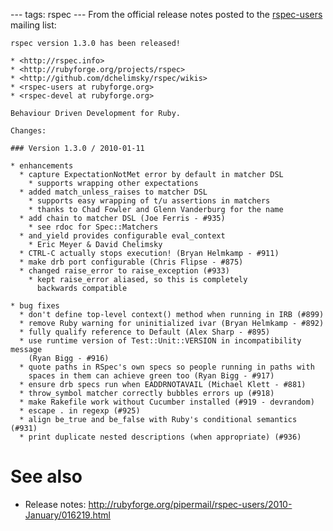 ---
tags: rspec
---
From the official release notes posted to the [[rspec-users]] mailing list:

<pre>rspec version 1.3.0 has been released!

* <http://rspec.info>
* <http://rubyforge.org/projects/rspec>
* <http://github.com/dchelimsky/rspec/wikis>
* <rspec-users at rubyforge.org>
* <rspec-devel at rubyforge.org>

Behaviour Driven Development for Ruby.

Changes:

### Version 1.3.0 / 2010-01-11

* enhancements
  * capture ExpectationNotMet error by default in matcher DSL
    * supports wrapping other expectations
  * added match_unless_raises to matcher DSL
    * supports easy wrapping of t/u assertions in matchers
    * thanks to Chad Fowler and Glenn Vanderburg for the name
  * add chain to matcher DSL (Joe Ferris - #935)
    * see rdoc for Spec::Matchers
  * and_yield provides configurable eval_context
    * Eric Meyer & David Chelimsky
  * CTRL-C actually stops execution! (Bryan Helmkamp - #911)
  * make drb port configurable (Chris Flipse - #875)
  * changed raise_error to raise_exception (#933)
    * kept raise_error aliased, so this is completely
      backwards compatible

* bug fixes
  * don't define top-level context() method when running in IRB (#899)
  * remove Ruby warning for uninitialized ivar (Bryan Helmkamp - #892)
  * fully qualify reference to Default (Alex Sharp - #895)
  * use runtime version of Test::Unit::VERSION in incompatibility message
    (Ryan Bigg - #916)
  * quote paths in RSpec's own specs so people running in paths with
    spaces in them can achieve green too (Ryan Bigg - #917)
  * ensure drb specs run when EADDRNOTAVAIL (Michael Klett - #881)
  * throw_symbol matcher correctly bubbles errors up (#918)
  * make Rakefile work without Cucumber installed (#919 - devrandom)
  * escape . in regexp (#925)
  * align be_true and be_false with Ruby's conditional semantics (#931)
  * print duplicate nested descriptions (when appropriate) (#936)</pre>

= See also =

* Release notes: http://rubyforge.org/pipermail/rspec-users/2010-January/016219.html
